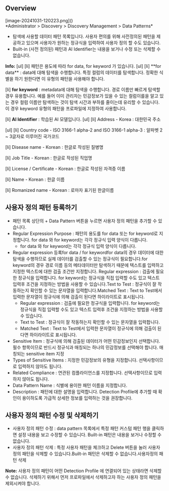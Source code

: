 ## Overview
<p align="center">
<div>[image-20241031-120223.png]()</div>
*Administrator &gt; Discovery &gt; Discovery Management &gt; Data Patterns*
</p>

* 탐색에 사용할 데이터 패턴 목록입니다. 사용자 편의를 위해 사전정의된 패턴을 제공하고 있으며 사용자가 원하는 정규식을 입력하여 사용자 정의 할 수도 있습니다.
* Built-in (사전 정의된) 패턴과 AI Identifier는 내용을 보거나 수정 또는 삭제할 수 없습니다.

<div class="alert alert-info">
  <i class="fas fa-info-circle"></i> <strong>Info:</strong> [ul]
[li]
패턴은 용도에 따라 for data, for keyword 가 있습니다. 
[ul]
[li]
**for data** : data에 대해 탐색을 수행합니다.  특정 컬럼의 데이터를 탐색합니다. 정확한 식별을 하기 원한다면 이 유형의 패턴을 사용해야 합니다. 

[li]
**for keyword** : metadata에 대해 탐색을 수행합니다. 경로 이름만 빠르게 탐색할 경우 유용합니다.  예를 들어 이미 관리자는 민감정보가 있을 수 있는 컬럼이를을 알고 있는 경우 컬럼 이름만 탐색하는 것이 탐색 시간과 부하를 줄이는데 유리할 수 있습니다. 이 경우 keyword 유형의 패턴을 프로파일에 지정하여 사용합니다. 



[li]
**AI Identifier** : 학습된 AI 모델입니다. 
[ul]
[li]
Address - Korea : 대한민국 주소 


[ul]
[li]
Country code - ISO 3166-1 alpha-2 and ISO 3166-1 alpha-3 : 알파벳 2 ~ 3글자로 이루어진 국가코드 

[li]
Disease name - Korean : 한글로 작성된 질병명 

[li]
Job Title - Korean : 한글로 작성된 직업명 

[li]
License / Certificate - Korean : 한글로 작성된 자격증 이름 

[li]
Name - Korean : 한글 이름 

[li]
Romanized name - Korean : 로마자 표기된 한글이름 





</div>

## 사용자 정의 패턴 등록하기
* 패턴 목록 상단의 + Data Pattern 버튼을 누르면 사용자 정의 패턴을 추가할 수 있습니다.
* Regular Expression Purpose : 패턴의 용도를 for data 또는 for keyword로 지정합니다. for data 와 for keyword는 각각 정규식 입력 양식이 다릅니다.
  * for data 와 for keyword는 각각 정규식 입력 양식이 다릅니다.
* Regular expression 등록for data / for keywordfor data의 경우 데이터에 대한 탐색을 수행하므로 실제 데이터를 검출할 수 있는 정규식이 필요합니다.for keyword의 경우 경로 이름 등의 메타데이터만 탐색하기 때문에 텍스트를 입력하고 지정한 텍스트에 대한 검출 조건만 지정합니다.  Regular expression : 검출에 필요한 정규식을 입력합니다. for keyword는 정규식을 직접 입력할 수도 있고 텍스트 입력후 조건을 지정하는 방법을 사용할 수 있습니다.Text to Test : 정규식이 잘 작동하는지 확인할 수 있는 문자열을 입력합니다.Matched Text : Text to Test에서 입력한 문자열이 정규식에 의해 검출이 된다면 하이라이트로 표시됩니다.
  * Regular expression : 검출에 필요한 정규식을 입력합니다. for keyword는 정규식을 직접 입력할 수도 있고 텍스트 입력후 조건을 지정하는 방법을 사용할 수 있습니다.
  * Text to Test : 정규식이 잘 작동하는지 확인할 수 있는 문자열을 입력합니다.
  * Matched Text : Text to Test에서 입력한 문자열이 정규식에 의해 검출이 된다면 하이라이트로 표시됩니다.
* Sensitive Item : 정규식에 의해 검출된 데이터가 어떤 민감정보인지 선택합니다. 필수 항목이므로 반드시 정규식과 매칭되는 하나의 민감정보를 선택해야 합니다. 매칭되는 sensitive item 지정
* Types of Sensitive Items : 지정한 민감정보의 유형을 지정합니다. 선택사항이므로 입력하지 않아도 됩니다.
* Related Compliance : 연관된 컴플라이언스를 지정합니다. 선택사항이므로 입력하지 않아도 됩니다.
* Data Pattern Name : 식별에 용이한 패턴 이름을 지정합니다.
* Description : 패턴에 대한 설명을 입력합니다. Detection Profile에 추가할 때 확인이 용이하도록 가급적 상세한 정보를 입력하는 것을 권장합니다.

## 사용자 정의 패턴 수정 및 삭제하기
* 사용자 정의 패턴 수정 : data pattern 목록에서 특정 패턴 커스텀 패턴 행을 클릭하면 설정 내용을 보고 수정할 수 있습니다. Built-in 패턴은 내용을 보거나 수정할 수 없습니다.
* 사용자 정의 패턴 삭제 : 특정 사용자 패턴을 체크하고 Delete 버튼을 눌러 사용자 정의 패턴을 삭제할 수 있습니다.Built-in 패턴은 삭제할 수 없습니다.사용자정의 패턴 삭제

<div class="alert alert-info">
  <i class="fas fa-info-circle"></i> <strong>Note:</strong> 사용자 정의 패턴이 어떤 Detection Profile 에 연결되어 있는 상태라면 삭제할 수 없습니다. 삭제하기 위해서 먼저 프로파일에서 삭제하고자 하는 사용자 정의 패턴을 제외시켜야 합니다. 

</div>
